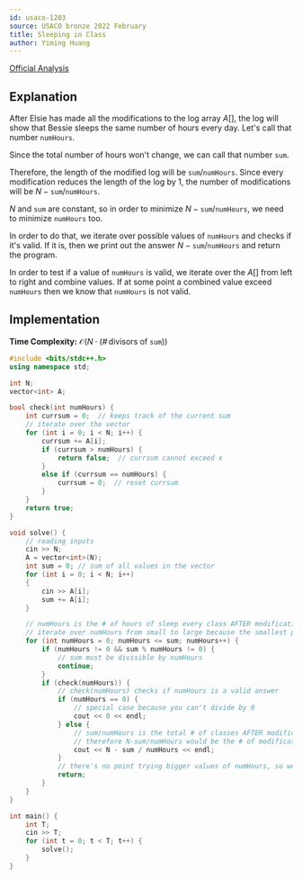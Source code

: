 ```yaml
---
id: usaco-1203
source: USACO bronze 2022 February
title: Sleeping in Class
author: Yiming Huang
---
```


[Official Analysis](http://usaco.org/current/data/sol_prob1_bronze_feb22.html)


## Explanation

After Elsie has made all the modifications to the log array $A[]$, the log will show that Bessie sleeps the same number of hours every day. Let's call that number $\texttt{numHours}$. 

Since the total number of hours won't change, we can call that number $\texttt{sum}$.

Therefore, the length of the modified log will be $\texttt{sum}/\texttt{numHours}$. Since every modification reduces the length of the log by 1, the number of modifications will be $N-\texttt{sum}/\texttt{numHours}$.

$N$ and $\texttt{sum}$ are constant, so in order to minimize $N-\texttt{sum}/\texttt{numHours}$, we need to minimize $\texttt{numHours}$ too.

In order to do that, we iterate over possible values of $\texttt{numHours}$ and checks if it's valid. If it is, then we print out the answer $N-\texttt{sum}/\texttt{numHours}$ and return the program.

In order to test if a value of $\texttt{numHours}$ is valid, we iterate over the $A[]$ from left to right and combine values. If at some point a combined value exceed $\texttt{numHours}$ then we know that $\texttt{numHours}$ is not valid.

## Implementation

**Time Complexity:** $\mathcal{O}(N \cdot (\# \, \text{divisors of } \texttt{sum}))$

<LanguageSection>
<CPPSection>

```cpp
#include <bits/stdc++.h>
using namespace std;

int N;
vector<int> A;

bool check(int numHours) {
	int currsum = 0;  // keeps track of the current sum
	// iterate over the vector
	for (int i = 0; i < N; i++) {
		currsum += A[i];
		if (currsum > numHours) {
			return false;  // currsum cannot exceed x
		}
		else if (currsum == numHours) {
			currsum = 0;  // reset currsum
		}
	}
	return true;
}

void solve() {
	// reading inputs
	cin >> N;
	A = vector<int>(N);
	int sum = 0; // sum of all values in the vector
	for (int i = 0; i < N; i++)
	{
		cin >> A[i];
		sum += A[i];
	}

	// numHours is the # of hours of sleep every class AFTER modification
	// iterate over numHours from small to large because the smallest possible numHours is optimal
	for (int numHours = 0; numHours <= sum; numHours++) {
		if (numHours != 0 && sum % numHours != 0) {
			// sum must be divisible by numHours
			continue;
		}
		if (check(numHours)) {
			// check(numHours) checks if numHours is a valid answer
			if (numHours == 0) {
				// special case because you can't divide by 0
				cout << 0 << endl;
			} else {
				// sum/numHours is the total # of classes AFTER modification
				// therefore N-sum/numHours would be the # of modifications needed
				cout << N - sum / numHours << endl;
			}
			// there's no point trying bigger values of numHours, so we return and go to solve the next test case
			return;
		}
	}
}

int main() {
	int T;
	cin >> T;
	for (int t = 0; t < T; t++) {
		solve();
	}
}
```

</CPPSection>
</LanguageSection>
